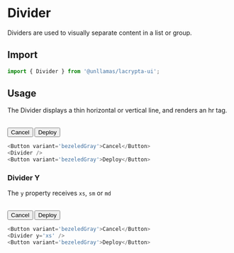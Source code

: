 
# Divider

Dividers are used to visually separate content in a list or group.

## Import

```js copy
import { Divider } from '@unllamas/lacrypta-ui';
```

## Usage

The Divider displays a thin horizontal or vertical line, and renders an hr tag.


<br />

<Card variant="outline" spacing={4}>
  <Button variant='bezeledGray'>Cancel</Button>
  <Divider />
  <Button variant='bezeledGray'>Deploy</Button>
</Card>

```js copy {2}
<Button variant='bezeledGray'>Cancel</Button>
<Divider />
<Button variant='bezeledGray'>Deploy</Button>
```

### Divider Y

The `y` property receives `xs`, `sm` or `md`

<br />

<Card variant="outline" spacing={4}>
  <Button variant='bezeledGray'>Cancel</Button>
  <Divider y='xs' />
  <Button variant='bezeledGray'>Deploy</Button>
</Card>

```js copy /y=/
<Button variant='bezeledGray'>Cancel</Button>
<Divider y='xs' />
<Button variant='bezeledGray'>Deploy</Button>
```
